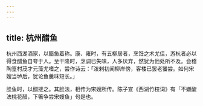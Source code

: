 ```yaml
---
---
---
```

title: 杭州醋鱼
---



杭州西湖酒家，以醋鱼着称。康、雍时，有五柳居者，烹饪之术尤佳，游杭者必以得食醋鱼自夸于人。至干隆时，烹调已失味，人多厌弃，然犹为他处所不及。会稽陶篁村茂才元藻尤嗜之，尝作诗云：「泼剌初闻柳岸傍，客楼已罢老饕尝。如何宋嫂当垆后，犹论鱼羹味短长。」

脍鱼时，以醋搂之。其脍法，相传为宋嫂所传。陈子宣《西湖竹枝词》有「不嫌酸法桃花醋，下箸争尝宋嫂鱼」句是也。